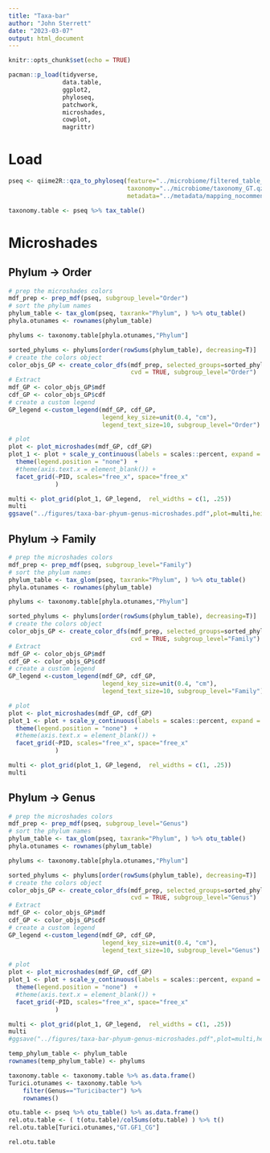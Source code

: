 ```yaml
---
title: "Taxa-bar"
author: "John Sterrett"
date: "2023-03-07"
output: html_document
---
```


```r
knitr::opts_chunk$set(echo = TRUE)

pacman::p_load(tidyverse,
               data.table,
               ggplot2,
               phyloseq,
               patchwork,
               microshades,
               cowplot,
               magrittr)
```

# Load
```r
pseq <- qiime2R::qza_to_phyloseq(feature="../microbiome/filtered_table_GT.qza",
                                 taxonomy="../microbiome/taxonomy_GT.qza",
                                 metadata="../metadata/mapping_nocomment.tsv")

taxonomy.table <- pseq %>% tax_table()


```

# Microshades {.tabset}
## Phylum -> Order
```r
# prep the microshades colors
mdf_prep <- prep_mdf(pseq, subgroup_level="Order")
# sort the phylum names
phylum_table <- tax_glom(pseq, taxrank="Phylum", ) %>% otu_table()
phyla.otunames <- rownames(phylum_table)

phylums <- taxonomy.table[phyla.otunames,"Phylum"]

sorted_phylums <- phylums[order(rowSums(phylum_table), decreasing=T)]
# create the colors object
color_objs_GP <- create_color_dfs(mdf_prep, selected_groups=sorted_phylums[5:1], 
                                  cvd = TRUE, subgroup_level="Order")
# Extract
mdf_GP <- color_objs_GP$mdf
cdf_GP <- color_objs_GP$cdf
# create a custom legend
GP_legend <-custom_legend(mdf_GP, cdf_GP, 
                          legend_key_size=unit(0.4, "cm"),
                          legend_text_size=10, subgroup_level="Order")

# plot
plot <- plot_microshades(mdf_GP, cdf_GP)
plot_1 <- plot + scale_y_continuous(labels = scales::percent, expand = expansion(0)) +
  theme(legend.position = "none")  +
  #theme(axis.text.x = element_blank()) +
  facet_grid(~PID, scales="free_x", space="free_x"
             )

multi <- plot_grid(plot_1, GP_legend,  rel_widths = c(1, .25))
multi
ggsave("../figures/taxa-bar-phyum-genus-microshades.pdf",plot=multi,height=10,width=10)
```

## Phylum -> Family
```r
# prep the microshades colors
mdf_prep <- prep_mdf(pseq, subgroup_level="Family")
# sort the phylum names
phylum_table <- tax_glom(pseq, taxrank="Phylum", ) %>% otu_table()
phyla.otunames <- rownames(phylum_table)

phylums <- taxonomy.table[phyla.otunames,"Phylum"]

sorted_phylums <- phylums[order(rowSums(phylum_table), decreasing=T)]
# create the colors object
color_objs_GP <- create_color_dfs(mdf_prep, selected_groups=sorted_phylums[5:1], 
                                  cvd = TRUE, subgroup_level="Family")
# Extract
mdf_GP <- color_objs_GP$mdf
cdf_GP <- color_objs_GP$cdf
# create a custom legend
GP_legend <-custom_legend(mdf_GP, cdf_GP, 
                          legend_key_size=unit(0.4, "cm"),
                          legend_text_size=10, subgroup_level="Family")

# plot
plot <- plot_microshades(mdf_GP, cdf_GP)
plot_1 <- plot + scale_y_continuous(labels = scales::percent, expand = expansion(0)) +
  theme(legend.position = "none")  +
  #theme(axis.text.x = element_blank()) +
  facet_grid(~PID, scales="free_x", space="free_x"
             )

multi <- plot_grid(plot_1, GP_legend,  rel_widths = c(1, .25))
multi
```


## Phylum -> Genus
```r
# prep the microshades colors
mdf_prep <- prep_mdf(pseq, subgroup_level="Genus")
# sort the phylum names
phylum_table <- tax_glom(pseq, taxrank="Phylum", ) %>% otu_table()
phyla.otunames <- rownames(phylum_table)

phylums <- taxonomy.table[phyla.otunames,"Phylum"]

sorted_phylums <- phylums[order(rowSums(phylum_table), decreasing=T)]
# create the colors object
color_objs_GP <- create_color_dfs(mdf_prep, selected_groups=sorted_phylums[5:1], 
                                  cvd = TRUE, subgroup_level="Genus")
# Extract
mdf_GP <- color_objs_GP$mdf
cdf_GP <- color_objs_GP$cdf
# create a custom legend
GP_legend <-custom_legend(mdf_GP, cdf_GP, 
                          legend_key_size=unit(0.4, "cm"),
                          legend_text_size=10, subgroup_level="Genus")

# plot
plot <- plot_microshades(mdf_GP, cdf_GP)
plot_1 <- plot + scale_y_continuous(labels = scales::percent, expand = expansion(0)) +
  theme(legend.position = "none")  +
  #theme(axis.text.x = element_blank()) +
  facet_grid(~PID, scales="free_x", space="free_x"
             )

multi <- plot_grid(plot_1, GP_legend,  rel_widths = c(1, .25))
multi
#ggsave("../figures/taxa-bar-phyum-genus-microshades.pdf",plot=multi,height=10,width=10)
```

```r
temp_phylum_table <- phylum_table
rownames(temp_phylum_table) <- phylums

taxonomy.table <- taxonomy.table %>% as.data.frame()
Turici.otunames <- taxonomy.table %>%
    filter(Genus=="Turicibacter") %>% 
    rownames()

otu.table <- pseq %>% otu_table() %>% as.data.frame()
rel.otu.table <- ( t(otu.table)/colSums(otu.table) ) %>% t()
rel.otu.table[Turici.otunames,"GT.GF1_CG"]

rel.otu.table
```